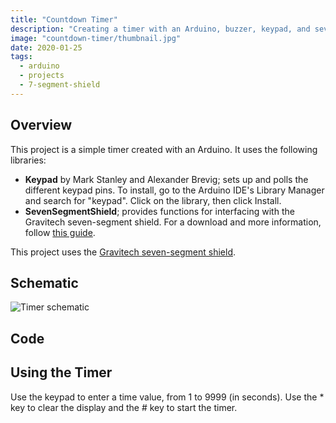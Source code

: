 ```yaml
---
title: "Countdown Timer"
description: "Creating a timer with an Arduino, buzzer, keypad, and seven-segment shield"
image: "countdown-timer/thumbnail.jpg"
date: 2020-01-25
tags:
  - arduino
  - projects
  - 7-segment-shield
---
```



## Overview

This project is a simple timer created with an Arduino. It uses the following libraries:

- **Keypad** by Mark Stanley and Alexander Brevig; sets up and polls the different keypad pins. To install, go to the Arduino IDE's Library Manager and search for "keypad". Click on the library, then click Install.
- **SevenSegmentShield**; provides functions for interfacing with the Gravitech seven-segment shield. For a download and more information, follow [this guide](/articles/7-segment-shield).

This project uses the [Gravitech seven-segment shield](https://www.gravitech.us/7segmentshield.html).

## Schematic

![Timer schematic](@img/countdown-timer/schematic.png)

## Code

<CodeFile src="code/CountdownTimer.ino" />

## Using the Timer

Use the keypad to enter a time value, from 1 to 9999 (in seconds). Use the * key to clear the display and the # key to start the timer.

<VideoPlayer src="countdown-timer/timer.mp4" />
